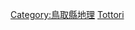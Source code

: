 {{Template:Category:都道府縣|的郡|top=日本的郡|}}

[[Category:鳥取縣地理|Category:鳥取縣地理]]
[[Category:日本的郡|Tottori]]